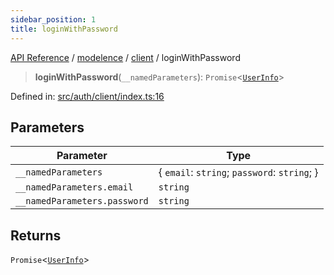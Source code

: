 ```yaml
---
sidebar_position: 1
title: loginWithPassword
---
```


[API Reference](/api-reference/modelence/client/functions/../../../index) / [modelence](/api-reference/modelence/client/functions/../../index) / [client](/api-reference/modelence/client/functions/../index) / loginWithPassword

> **loginWithPassword**(`__namedParameters`): `Promise`\<[`UserInfo`](/api-reference/modelence/client/functions/../type-aliases/UserInfo)\>

Defined in: [src/auth/client/index.ts:16](https://github.com/modelence/modelence/blob/8d08a79602fe0680b3d62b288a539c2c8a173875/packages/modelence/src/auth/client/index.ts#L16)

## Parameters

| Parameter | Type |
| ------ | ------ |
| `__namedParameters` | \{ `email`: `string`; `password`: `string`; \} |
| `__namedParameters.email` | `string` |
| `__namedParameters.password` | `string` |

## Returns

`Promise`\<[`UserInfo`](/api-reference/modelence/client/functions/../type-aliases/UserInfo)\>

